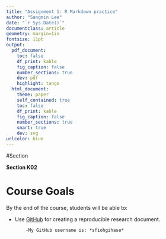 ```yaml
---
title: "Assignment 1: R Markdown practice"
author: "Sangmin Lee"
date: "`r Sys.Date()`"
documentclass: article
geometry: margin=1in
fontsize: 11pt
output:
  pdf_document:
    toc: false
    df_print: kable
    fig_caption: false
    number_sections: true
    dev: pdf
    highlight: tango
  html_document:
    theme: paper
    self_contained: true
    toc: false
    df_print: kable
    fig_caption: false
    number_sections: true
    smart: true
    dev: svg
urlcolor: blue
---
```


<!-- Write your Markdown below this line -->

#Section

__Section K02__

# Course Goals
By the end of the course, students will be able to:

* Use [GitHub](github.com) for creating a reproducible research document.

          -My GitHub username is: *sfiohgihase*


